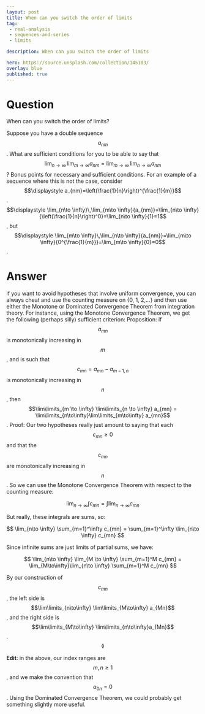 ---
layout: post
title: When can you switch the order of limits
tag:
 - real-analysis
 - sequences-and-series
 - limits

description: When can you switch the order of limits

hero: https://source.unsplash.com/collection/145103/
overlay: blue 
published: true
---

# Question 

When can you switch the order of limits?

<!--break-->


Suppose you have a double sequence $$\displaystyle a_{nm}$$.  What are sufficient conditions for you to be able to say that $$\displaystyle \lim_{n\to \infty}\,\lim_{m\to \infty}{a_{nm}} = \lim_{m\to \infty}\,\lim_{n\to \infty}{a_{nm}}$$?  Bonus points for necessary and sufficient conditions.
For an example of a sequence where this is not the case, consider $$\displaystyle a_{nm}=\left(\frac{1}{n}\right)^{\frac{1}{m}}$$.  $$\displaystyle \lim_{n\to \infty}\,\lim_{m\to \infty}{a_{nm}}=\lim_{n\to \infty}{\left(\frac{1}{n}\right)^0}=\lim_{n\to \infty}{1}=1$$, but $$\displaystyle \lim_{m\to \infty}\,\lim_{n\to \infty}{a_{nm}}=\lim_{m\to \infty}{0^{\frac{1}{m}}}=\lim_{m\to \infty}{0}=0$$.

# Answer 


if you want to avoid hypotheses that involve uniform convergence, you can always cheat and use the counting measure on {0, 1, 2,...} and then use either the Monotone or Dominated Convergence Theorem from integration theory.
For instance, using the Monotone Convergence Theorem, we get the following (perhaps silly) sufficient criterion:
Proposition: if $$a_{mn}$$ is monotonically increasing in $$m$$, and is such that $$c_{mn} = a_{mn} - a_{m-1,n}$$ is monotonically increasing in $$n$$, then $$\lim\limits_{m \to \infty} \lim\limits_{n \to \infty} a_{mn} = \lim\limits_{n\to\infty}\lim\limits_{m\to\infty} a_{mn}$$.
Proof: Our two hypotheses really just amount to saying that each $$c_{mn} \geq 0$$ and that the $$c_{mn}$$ are monotonically increasing in $$n$$.  So we can use the Monotone Convergence Theorem with respect to the counting measure:

 $$ 
\lim_{n\to \infty} \int c_{mn} = \int \lim_{n\to \infty} c_{mn}
 $$ 

But really, these integrals are sums, so:

 $$ 
\lim_{n\to \infty} \sum_{m=1}^\infty c_{mn} = \sum_{m=1}^\infty \lim_{n\to \infty} c_{mn}
 $$ 

Since infinite sums are just limits of partial sums, we have:

 $$ 
\lim_{n\to \infty} \lim_{M \to \infty} \sum_{m=1}^M c_{mn} = \lim_{M\to\infty}\lim_{n\to \infty} \sum_{m=1}^M c_{mn}
 $$ 

By our construction of $$c_{mn}$$, the left side is $$\lim\limits_{n\to\infty} \lim\limits_{M\to\infty} a_{Mn}$$, and the right side is $$\lim\limits_{M\to\infty} \lim\limits_{n\to\infty}a_{Mn}$$. $$\lozenge$$

**Edit**:
in the above, our index ranges are $$m,n \geq 1$$, and we make the convention that $$a_{0n} = 0$$.
Using the Dominated Convergence Theorem, we could probably get something slightly more useful.

